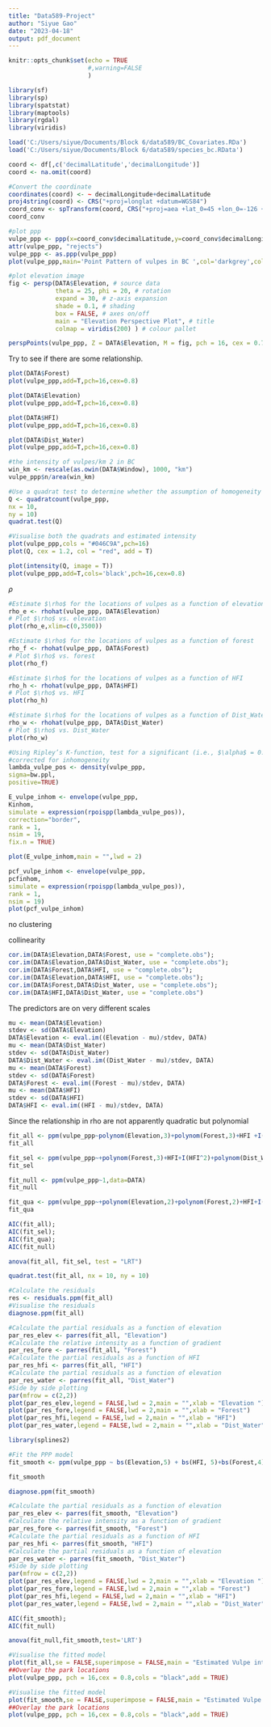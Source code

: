 ---
title: "Data589-Project"
author: "Siyue Gao"
date: "2023-04-18"
output: pdf_document
---

```{r setup, include=FALSE}
knitr::opts_chunk$set(echo = TRUE
                      #,warning=FALSE
                      )
```

```{r}
library(sf)
library(sp)
library(spatstat)
library(maptools)
library(rgdal)
library(viridis)
```

```{r}
load('C:/Users/siyue/Documents/Block 6/data589/BC_Covariates.RDa')
load('C:/Users/siyue/Documents/Block 6/data589/species_bc.RData')
```

```{r}
coord <- df[,c('decimalLatitude','decimalLongitude')]
coord <- na.omit(coord)
```

```{r}
#Convert the coordinate
coordinates(coord) <- ~ decimalLongitude+decimalLatitude
proj4string(coord) <- CRS("+proj=longlat +datum=WGS84")
coord_conv <- spTransform(coord, CRS("+proj=aea +lat_0=45 +lon_0=-126 +lat_1=50 +lat_2=58.5 +x_0=1000000 +y_0=0 +datum=NAD83 +units=m +no_defs"))
coord_conv
```

```{r}
#plot ppp
vulpe_ppp <- ppp(x=coord_conv$decimalLatitude,y=coord_conv$decimalLongitude,window=as.owin(DATA$Window))
attr(vulpe_ppp, "rejects")
vulpe_ppp <- as.ppp(vulpe_ppp)
plot(vulpe_ppp,main='Point Pattern of vulpes in BC ',col='darkgrey',cols='darkblue',pch=16,cex=0.9)
```
```{r}
#plot elevation image
fig <- persp(DATA$Elevation, # source data
             theta = 25, phi = 20, # rotation
             expand = 30, # z-axis expansion
             shade = 0.1, # shading
             box = FALSE, # axes on/off
             main = "Elevation Perspective Plot", # title
             colmap = viridis(200) ) # colour pallet

perspPoints(vulpe_ppp, Z = DATA$Elevation, M = fig, pch = 16, cex = 0.7)
```
Try to see if there are some relationship.
```{r}
plot(DATA$Forest)
plot(vulpe_ppp,add=T,pch=16,cex=0.8)
```

```{r}
plot(DATA$Elevation)
plot(vulpe_ppp,add=T,pch=16,cex=0.8)
```

```{r}
plot(DATA$HFI)
plot(vulpe_ppp,add=T,pch=16,cex=0.8)
```

```{r}
plot(DATA$Dist_Water)
plot(vulpe_ppp,add=T,pch=16,cex=0.8)
```

```{r}
#the intensity of vulpes/km 2 in BC
win_km <- rescale(as.owin(DATA$Window), 1000, "km")
vulpe_ppp$n/area(win_km)
```

```{r}
#Use a quadrat test to determine whether the assumption of homogeneity is met.
Q <- quadratcount(vulpe_ppp,
nx = 10,
ny = 10)
quadrat.test(Q)
```
```{r}
#Visualise both the quadrats and estimated intensity
plot(vulpe_ppp,cols = "#046C9A",pch=16)
plot(Q, cex = 1.2, col = "red", add = T)

```

```{r}
plot(intensity(Q, image = T))
plot(vulpe_ppp,add=T,cols='black',pch=16,cex=0.8)
```
$\rho$
```{r}
#Estimate $\rho$ for the locations of vulpes as a function of elevation
rho_e <- rhohat(vulpe_ppp, DATA$Elevation)
# Plot $\rho$ vs. elevation
plot(rho_e,xlim=c(0,3500))

```
```{r}
#Estimate $\rho$ for the locations of vulpes as a function of forest
rho_f <- rhohat(vulpe_ppp, DATA$Forest)
# Plot $\rho$ vs. forest
plot(rho_f)
```

```{r}
#Estimate $\rho$ for the locations of vulpes as a function of HFI
rho_h <- rhohat(vulpe_ppp, DATA$HFI)
# Plot $\rho$ vs. HFI
plot(rho_h)
```

```{r}
#Estimate $\rho$ for the locations of vulpes as a function of Dist_Water
rho_w <- rhohat(vulpe_ppp, DATA$Dist_Water)
# Plot $\rho$ vs. Dist_Water
plot(rho_w)
```



```{r}
#Using Ripley’s K-function, test for a significant (i.e., $\alpha$ = 0.05) correlation between vulpe locations.
#corrected for inhomogeneity
lambda_vulpe_pos <- density(vulpe_ppp,
sigma=bw.ppl,
positive=TRUE)

E_vulpe_inhom <- envelope(vulpe_ppp,
Kinhom,
simulate = expression(rpoispp(lambda_vulpe_pos)),
correction="border",
rank = 1,
nsim = 19,
fix.n = TRUE)

plot(E_vulpe_inhom,main = "",lwd = 2)
```
```{r}
pcf_vulpe_inhom <- envelope(vulpe_ppp,
pcfinhom,
simulate = expression(rpoispp(lambda_vulpe_pos)),
rank = 1,
nsim = 19)
plot(pcf_vulpe_inhom)

```

no clustering

collinearity
```{r}
cor.im(DATA$Elevation,DATA$Forest, use = "complete.obs");
cor.im(DATA$Elevation,DATA$Dist_Water, use = "complete.obs");
cor.im(DATA$Forest,DATA$HFI, use = "complete.obs");
cor.im(DATA$Elevation,DATA$HFI, use = "complete.obs");
cor.im(DATA$Forest,DATA$Dist_Water, use = "complete.obs");
cor.im(DATA$HFI,DATA$Dist_Water, use = "complete.obs")
```
The predictors are on very different scales
```{r}
mu <- mean(DATA$Elevation)
stdev <- sd(DATA$Elevation)
DATA$Elevation <- eval.im((Elevation - mu)/stdev, DATA)
mu <- mean(DATA$Dist_Water)
stdev <- sd(DATA$Dist_Water)
DATA$Dist_Water <- eval.im((Dist_Water - mu)/stdev, DATA)
mu <- mean(DATA$Forest)
stdev <- sd(DATA$Forest)
DATA$Forest <- eval.im((Forest - mu)/stdev, DATA)
mu <- mean(DATA$HFI)
stdev <- sd(DATA$HFI)
DATA$HFI <- eval.im((HFI - mu)/stdev, DATA)
```

Since the relationship in rho are not apparently quadratic but polynomial

```{r}
fit_all <- ppm(vulpe_ppp~polynom(Elevation,3)+polynom(Forest,3)+HFI +I(HFI^2)+I(HFI^3)+polynom(Dist_Water,3),data=DATA)
fit_all
```

```{r}
fit_sel <- ppm(vulpe_ppp~+polynom(Forest,3)+HFI+I(HFI^2)+polynom(Dist_Water,3),data=DATA)
fit_sel
```
```{r}
fit_null <- ppm(vulpe_ppp~1,data=DATA)
fit_null
```
```{r}
fit_qua <- ppm(vulpe_ppp~+polynom(Elevation,2)+polynom(Forest,2)+HFI+I(HFI^2)+polynom(Dist_Water,2),data=DATA)
fit_qua
```

```{r}
AIC(fit_all);
AIC(fit_sel);
AIC(fit_qua);
AIC(fit_null)
```
```{r}
anova(fit_all, fit_sel, test = "LRT")

```
```{r}
quadrat.test(fit_all, nx = 10, ny = 10)

```
```{r}
#Calculate the residuals
res <- residuals.ppm(fit_all)
#Visualise the residuals
diagnose.ppm(fit_all)
```
```{r}
#Calculate the partial residuals as a function of elevation
par_res_elev <- parres(fit_all, "Elevation")
#Calculate the relative intensity as a function of gradient
par_res_fore <- parres(fit_all, "Forest")
#Calculate the partial residuals as a function of HFI
par_res_hfi <- parres(fit_all, "HFI")
#Calculate the partial residuals as a function of elevation
par_res_water <- parres(fit_all, "Dist_Water")
#Side by side plotting
par(mfrow = c(2,2))
plot(par_res_elev,legend = FALSE,lwd = 2,main = "",xlab = "Elevation ")
plot(par_res_fore,legend = FALSE,lwd = 2,main = "",xlab = "Forest")
plot(par_res_hfi,legend = FALSE,lwd = 2,main = "",xlab = "HFI")
plot(par_res_water,legend = FALSE,lwd = 2,main = "",xlab = "Dist_Water")
```

```{r}
library(splines2)

#Fit the PPP model
fit_smooth <- ppm(vulpe_ppp ~ bs(Elevation,5) + bs(HFI, 5)+bs(Forest,4)+bs(Dist_Water,8), data = DATA, use.gam = TRUE)

fit_smooth
```
```{r}
diagnose.ppm(fit_smooth)
```


```{r}
#Calculate the partial residuals as a function of elevation
par_res_elev <- parres(fit_smooth, "Elevation")
#Calculate the relative intensity as a function of gradient
par_res_fore <- parres(fit_smooth, "Forest")
#Calculate the partial residuals as a function of HFI
par_res_hfi <- parres(fit_smooth, "HFI")
#Calculate the partial residuals as a function of elevation
par_res_water <- parres(fit_smooth, "Dist_Water")
#Side by side plotting
par(mfrow = c(2,2))
plot(par_res_elev,legend = FALSE,lwd = 2,main = "",xlab = "Elevation ")
plot(par_res_fore,legend = FALSE,lwd = 2,main = "",xlab = "Forest")
plot(par_res_hfi,legend = FALSE,lwd = 2,main = "",xlab = "HFI")
plot(par_res_water,legend = FALSE,lwd = 2,main = "",xlab = "Dist_Water")
```

```{r}
AIC(fit_smooth);
AIC(fit_null)
```
```{r}
anova(fit_null,fit_smooth,test='LRT')
```

```{r}
#Visualise the fitted model
plot(fit_all,se = FALSE,superimpose = FALSE,main = "Estimated Vulpe intensity",n=100)
##Overlay the park locations
plot(vulpe_ppp, pch = 16,cex = 0.8,cols = "black",add = TRUE)

```
```{r}
#Visualise the fitted model
plot(fit_smooth,se = FALSE,superimpose = FALSE,main = "Estimated Vulpe intensity",n=100)
##Overlay the park locations
plot(vulpe_ppp, pch = 16,cex = 0.8,cols = "black",add = TRUE)

```

